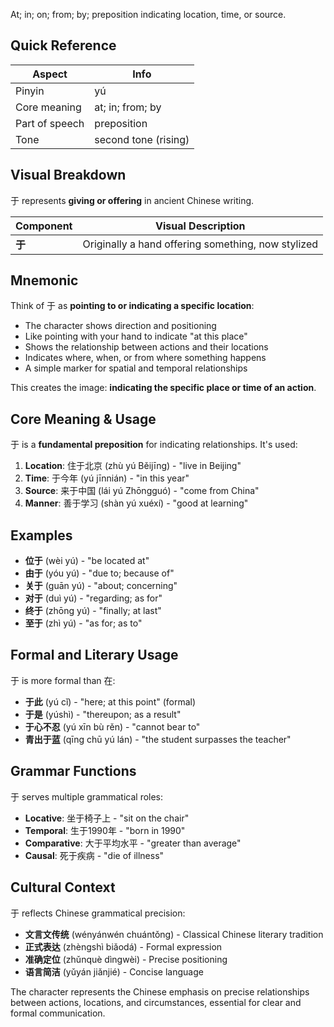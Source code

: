 At; in; on; from; by; preposition indicating location, time, or source.

## Quick Reference

| Aspect         | Info                     |
| -------------- | ------------------------ |
| Pinyin         | yú                       |
| Core meaning   | at; in; from; by         |
| Part of speech | preposition              |
| Tone           | second tone (rising)     |

## Visual Breakdown

于 represents **giving or offering** in ancient Chinese writing.

| Component | Visual Description                                       |
| --------- | -------------------------------------------------------- |
| **于**    | Originally a hand offering something, now stylized      |

## Mnemonic

Think of 于 as **pointing to or indicating a specific location**:

- The character shows direction and positioning
- Like pointing with your hand to indicate "at this place"
- Shows the relationship between actions and their locations
- Indicates where, when, or from where something happens
- A simple marker for spatial and temporal relationships

This creates the image: **indicating the specific place or time of an action**.

## Core Meaning & Usage

于 is a **fundamental preposition** for indicating relationships. It's used:

1. **Location**: 住于北京 (zhù yú Běijīng) - "live in Beijing"
2. **Time**: 于今年 (yú jīnnián) - "in this year"
3. **Source**: 来于中国 (lái yú Zhōngguó) - "come from China"
4. **Manner**: 善于学习 (shàn yú xuéxí) - "good at learning"

## Examples

- **位于** (wèi yú) - "be located at"
- **由于** (yóu yú) - "due to; because of"
- **关于** (guān yú) - "about; concerning"
- **对于** (duì yú) - "regarding; as for"
- **终于** (zhōng yú) - "finally; at last"
- **至于** (zhì yú) - "as for; as to"

## Formal and Literary Usage

于 is more formal than 在:

- **于此** (yú cǐ) - "here; at this point" (formal)
- **于是** (yúshì) - "thereupon; as a result"
- **于心不忍** (yú xīn bù rěn) - "cannot bear to"
- **青出于蓝** (qīng chū yú lán) - "the student surpasses the teacher"

## Grammar Functions

于 serves multiple grammatical roles:

- **Locative**: 坐于椅子上 - "sit on the chair"
- **Temporal**: 生于1990年 - "born in 1990"
- **Comparative**: 大于平均水平 - "greater than average"
- **Causal**: 死于疾病 - "die of illness"

## Cultural Context

于 reflects Chinese grammatical precision:

- **文言文传统** (wényánwén chuántǒng) - Classical Chinese literary tradition
- **正式表达** (zhèngshì biǎodá) - Formal expression
- **准确定位** (zhǔnquè dìngwèi) - Precise positioning
- **语言简洁** (yǔyán jiǎnjié) - Concise language

The character represents the Chinese emphasis on precise relationships between actions, locations, and circumstances, essential for clear and formal communication.
